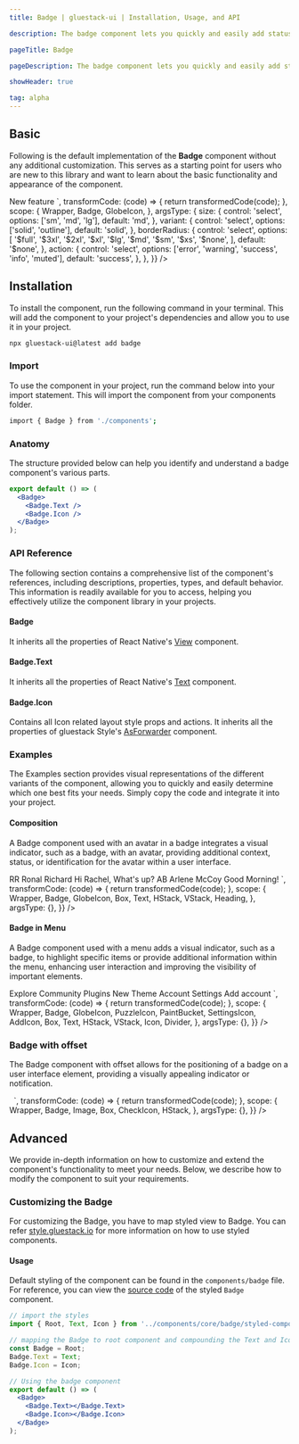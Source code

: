 ```yaml
---
title: Badge | gluestack-ui | Installation, Usage, and API

description: The badge component lets you quickly and easily add status indicators to your interface for improved usability. They are designed to be attention-grabbing and quickly convey important information.

pageTitle: Badge

pageDescription: The badge component lets you quickly and easily add status indicators to your interface for improved usability. They are designed to be attention-grabbing and quickly convey important information.

showHeader: true

tag: alpha
---
```



<Meta title="components/Data Display/Badge" />


## Basic

Following is the default implementation of the **Badge** component without any additional customization. This serves as a starting point for users who are new to this library and want to learn about the basic functionality and appearance of the component.

<AppProvider>
  <CodePreview
    metaData={{
      code: `
<Badge {...props}>
  <Badge.Text>New feature</Badge.Text>
  <Badge.Icon as={GlobeIcon} size="sm" ml='$2' />
</Badge>
`,
      transformCode: (code) => {
        return transformedCode(code);
      },
      scope: {
        Wrapper,
        Badge,
        GlobeIcon,
      },
      argsType: {
        size: {
          control: 'select',
          options: ['sm', 'md', 'lg'],
          default: 'md',
        },
        variant: {
          control: 'select',
          options: ['solid', 'outline'],
          default: 'solid',
        },
        borderRadius: {
          control: 'select',
          options: [
            '$full',
            '$3xl',
            '$2xl',
            '$xl',
            '$lg',
            '$md',
            '$sm',
            '$xs',
            '$none',
          ],
          default: '$none',
        },
        action: {
          control: 'select',
          options: ['error', 'warning', 'success', 'info', 'muted'],
          default: 'success',
        },
      },
    }}
  />
</AppProvider>

## Installation

To install the component, run the following command in your terminal. This will add the component to your project's dependencies and allow you to use it in your project.

```bash
npx gluestack-ui@latest add badge
```

### Import

To use the component in your project, run the command below into your import statement. This will import the component from your components folder.

```bash
import { Badge } from './components';
```

### Anatomy

The structure provided below can help you identify and understand a badge component's various parts.

```jsx
export default () => (
  <Badge>
    <Badge.Text />
    <Badge.Icon />
  </Badge>
);
```

### API Reference

The following section contains a comprehensive list of the component's references, including descriptions, properties, types, and default behavior. This information is readily available for you to access, helping you effectively utilize the component library in your projects.

#### Badge

It inherits all the properties of React Native's [View](https://reactnative.dev/docs/view) component.

#### Badge.Text

It inherits all the properties of React Native's [Text](https://reactnative.dev/docs/text) component.

#### Badge.Icon

Contains all Icon related layout style props and actions. It inherits all the properties of gluestack Style's [AsForwarder](https://style.gluestack.io/docs/api/as-forwarder) component.

### Examples

The Examples section provides visual representations of the different variants of the component, allowing you to quickly and easily determine which one best fits your needs. Simply copy the code and integrate it into your project.

#### Composition

A Badge component used with an avatar in a badge integrates a visual indicator, such as a badge, with an avatar, providing additional context, status, or identification for the avatar within a user interface.

<AppProvider>
  <CodePreview
    showArgsController={false}
    metaData={{
      code: `
      <VStack space='xl'>
<HStack space='md' alignItems='center'>
<Box rounded='$full' h='$12' w='$12' bg='$indigo600' alignItems='center' justifyContent='center'>
<Text color='$textLight0' fontSize='$md' fontWeight='$semibold'>RR</Text>
<Badge 
 w='$3'
    h='$3'
    bg='$success500'
    borderRadius='$full'
    position='absolute'
    right='$0'
    bottom='$0'
    borderColor='$white'
    borderWidth='$2'
    sx={{
      _dark:{
        borderColor: '$black',
      }
    }}
/>
</Box>
<VStack>
<Heading size='sm'>Ronal Richard</Heading>
<Text size='sm'>Hi Rachel, What's up?</Text>
</VStack>
</HStack>
<HStack space='md' alignItems='center'>
<Box rounded='$full' h='$12' w='$12' bg='$orange600' alignItems='center' justifyContent='center'>
<Text color='$textLight0' fontSize='$md' fontWeight='$semibold'>AB</Text>
<Badge 
 w='$3'
    h='$3'
    bg='$success500'
    borderRadius='$full'
    position='absolute'
    right='$0'
    bottom='$0'
    borderColor='$white'
    borderWidth='$2'
    sx={{
      _dark:{
        borderColor: '$black',
      }
    }}
/>
</Box>
<VStack>
<Heading size='sm'>Arlene McCoy</Heading>
<Text size='sm'>Good Morning!</Text>
</VStack>
</HStack>
</VStack>
`,
      transformCode: (code) => {
        return transformedCode(code);
      },
      scope: {
        Wrapper,
        Badge,
        GlobeIcon,
        Box,
        Text,
        HStack,
        VStack,
        Heading,
      },
      argsType: {},
    }}
  />
</AppProvider>

#### Badge in Menu

A Badge component used with a menu adds a visual indicator, such as a badge, to highlight specific items or provide additional information within the menu, enhancing user interaction and improving the visibility of important elements.

<AppProvider>
  <CodePreview
    _rendererWrapper={{ py: '$8' }}
    showArgsController={false}
    metaData={{
      code: `
      <Box height='400px' alignItems='center' justifyContent='center'>
      <Box w='188px' h='286px' rounded='$sm' bg='$backgroundLight0' py='$2'
        sx={{
          _dark: {
            bg: '$backgroundDark900',
          },
          shadowColor: '$black',
          shadowOffset: {
            width: 0,
            height: 1,
          },
          shadowOpacity: 0.22,
          shadowRadius: 2.22,
          elevation: 4,
        }}
      >
        <Text px='$3' mb='$2' fontWeight='$medium' fontSize='$xs' lineHeight='$xs'>Explore</Text>
        <HStack space='sm' px='$3' alignItems='center' py='$2'>
        <Icon as={GlobeIcon} size="sm"  />
        <Text fontSize='$sm' lineHeight='$md'>Community</Text>
        </HStack>
        <HStack space='sm' px='$3' alignItems='center' py='$2'>
        <Icon as={PuzzleIcon} size="sm"  />
        <Text fontSize='$sm' lineHeight='$md'>Plugins</Text>
        <Badge bg='$backgroundLight600'>
          <Badge.Text color='$textLight50'>New</Badge.Text>
        </Badge>
        </HStack>
        <HStack space='sm' px='$3' alignItems='center' py='$2'>
        <Icon as={PaintBucket} size="sm"  />
        <Text fontSize='$sm' lineHeight='$md'>Theme</Text>
        </HStack>
        <Divider my='$1.5' />
         <Text px='$3' my='$2' fontWeight='$medium' fontSize='$xs' lineHeight='$xs'>Account</Text>
        <HStack space='sm' px='$3' alignItems='center' py='$2'>
        <Icon as={SettingsIcon} size="sm"  />
        <Text fontSize='$sm' lineHeight='$md'>Settings</Text>
        </HStack>
        <HStack space='sm' px='$3' alignItems='center' py='$2'>
        <Icon as={AddIcon} size="sm"  />
        <Text fontSize='$sm' lineHeight='$md'>Add account</Text>
        </HStack>
      </Box>
      </Box>
`,
      transformCode: (code) => {
        return transformedCode(code);
      },
      scope: {
        Wrapper,
        Badge,
        GlobeIcon,
        PuzzleIcon,
        PaintBucket,
        SettingsIcon,
        AddIcon,
        Box,
        Text,
        HStack,
        VStack,
        Icon,
        Divider,
      },
      argsType: {},
    }}
  />
</AppProvider>

### Badge with offset

The Badge component with offset allows for the positioning of a badge on a user interface element, providing a visually appealing indicator or notification.

<AppProvider>
  <CodePreview
    showArgsController={false}
    metaData={{
      code: `
      <HStack space='md'>
      <Box h='$12'
      w='$12'
      position='relative'
      >
      <Image
      position='absolute'
      source={{
        uri: "https://images.unsplash.com/photo-1494790108377-be9c29b29330?ixlib=rb-1.2.1&ixid=MnwxMjA3fDB8MHxwaG90by1wYWdlfHx8fGVufDB8fHx8&auto=format&fit=crop&w=687&q=80",
      }}
      h='100%'
      w='100%'
      borderRadius="$full"
      fallbackSource={{
        uri: "https://images.unsplash.com/photo-1575936123452-b67c3203c357?ixlib=rb-4.0.3&ixid=MnwxMjA3fDB8MHxzZWFyY2h8Mnx8aW1hZ2V8ZW58MHx8MHx8&w=1000&q=80",
      }}
    />
    <Badge h='$5' w='$5' bg='$emerald600' rounded='$full' position='absolute' right='50%' bottom='0' style={{
      transform: [{ translateX: '50%' }, { translateY: '50%' }]
    }}>
      <Badge.Icon as={CheckIcon} color='white' h='$3' w='$3'  />
    </Badge>
    </Box>
      <Box h='$12'
      w='$12'
      position='relative'
      borderWidth='$2'
      borderColor='$emerald600'
      rounded='$full'
      >
      <Image
      position='absolute'
      source={{
        uri: "https://images.unsplash.com/photo-1494790108377-be9c29b29330?ixlib=rb-1.2.1&ixid=MnwxMjA3fDB8MHxwaG90by1wYWdlfHx8fGVufDB8fHx8&auto=format&fit=crop&w=687&q=80",
      }}
      h='100%'
      w='100%'
      borderRadius="$full"
      fallbackSource={{
        uri: "https://images.unsplash.com/photo-1575936123452-b67c3203c357?ixlib=rb-4.0.3&ixid=MnwxMjA3fDB8MHxzZWFyY2h8Mnx8aW1hZ2V8ZW58MHx8MHx8&w=1000&q=80",
      }}
    />
    <Badge h='$5' w='$5' bg='$emerald600' rounded='$full' position='absolute' left='50%' top='50%' style={{
      transform: [{translateX: '-50%'},{translateY: '-50%'},]
    }}>
      <Badge.Icon as={CheckIcon} color='white' h='$3' w='$3'  />
    </Badge>
    </Box>
    </HStack>
`,
      transformCode: (code) => {
        return transformedCode(code);
      },
      scope: {
        Wrapper,
        Badge,
        Image,
        Box,
        CheckIcon,
        HStack,
      },
      argsType: {},
    }}
  />
</AppProvider>

## Advanced

We provide in-depth information on how to customize and extend the component's functionality to meet your needs. Below, we describe how to modify the component to suit your requirements.

### Customizing the Badge

For customizing the Badge, you have to map styled view to Badge. You can refer [style.gluestack.io](https://style.gluestack.io/) for more information on how to use styled components.

#### Usage

Default styling of the component can be found in the `components/badge` file. For reference, you can view the [source code](https://github.com/gluestack/gluestack-ui/tree/main/example/storybook/src/ui-components/Badge) of the styled `Badge` component.

```jsx
// import the styles
import { Root, Text, Icon } from '../components/core/badge/styled-components';

// mapping the Badge to root component and compounding the Text and Icon components
const Badge = Root;
Badge.Text = Text;
Badge.Icon = Icon;

// Using the badge component
export default () => (
  <Badge>
    <Badge.Text></Badge.Text>
    <Badge.Icon></Badge.Icon>
  </Badge>
);
```
